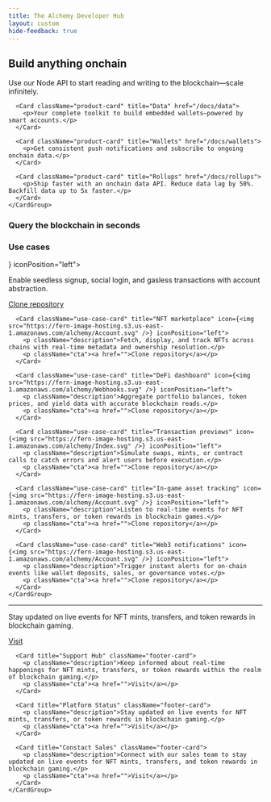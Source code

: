 ```yaml
---
title: The Alchemy Developer Hub
layout: custom
hide-feedback: true
---
```


<style>
  {`
      /* Hide all anchor links on the homepage */
    [data-radix-popper-content-wrapper]:has(span[id^="radix-"]) {
      display: none !important;
    }
  `}
</style>

<div className="content">
  <div className="products">
    <h2 data-state="closed">Build anything onchain</h2>
    <CardGroup cols={2}>
      <Card className="product-card" title="Node" href="/docs/node">
        <p>Use our Node API to start reading and writing to the blockchain—scale infinitely.</p>
      </Card>

      <Card className="product-card" title="Data" href="/docs/data">
        <p>Your complete toolkit to build embedded wallets—powered by smart accounts.</p>
      </Card>

      <Card className="product-card" title="Wallets" href="/docs/wallets">
        <p>Get consistent push notifications and subscribe to ongoing onchain data.</p>
      </Card>

      <Card className="product-card" title="Rollups" href="/docs/rollups">
        <p>Ship faster with an onchain data API. Reduce data lag by 50%. Backfill data up to 5x faster.</p>
      </Card>
    </CardGroup>
  </div>

  <div className="homepage-code-block">
    <h3 className="code-block-title">Query the blockchain in seconds</h3>
    <EndpointRequestSnippet endpoint="GET /v3/{apiKey}/getNFTsForCollection" />
  </div>

  <div className="use-cases">
    <h3>Use cases</h3>
    <CardGroup cols={2}>
      <Card className="use-case-card" title="Crypto wallet onboarding" icon={<img src="https://fern-image-hosting.s3.us-east-1.amazonaws.com/alchemy/Supernode.svg" />} iconPosition="left">
        <p className="description">Enable seedless signup, social login, and gasless transactions with account abstraction.</p>
        <p className="cta"><a href="">Clone repository</a></p>
      </Card>

      <Card className="use-case-card" title="NFT marketplace" icon={<img src="https://fern-image-hosting.s3.us-east-1.amazonaws.com/alchemy/Account.svg" />} iconPosition="left">
        <p className="description">Fetch, display, and track NFTs across chains with real-time metadata and ownership resolution.</p>
        <p className="cta"><a href="">Clone repository</a></p>
      </Card>

      <Card className="use-case-card" title="DeFi dashboard" icon={<img src="https://fern-image-hosting.s3.us-east-1.amazonaws.com/alchemy/Webhooks.svg" />} iconPosition="left">
        <p className="description">Aggregate portfolio balances, token prices, and yield data with accurate blockchain reads.</p>
        <p className="cta"><a href="">Clone repository</a></p>
      </Card>

      <Card className="use-case-card" title="Transaction previews" icon={<img src="https://fern-image-hosting.s3.us-east-1.amazonaws.com/alchemy/Index.svg" />} iconPosition="left">
        <p className="description">Simulate swaps, mints, or contract calls to catch errors and alert users before execution.</p>
        <p className="cta"><a href="">Clone repository</a></p>
      </Card>

      <Card className="use-case-card" title="In-game asset tracking" icon={<img src="https://fern-image-hosting.s3.us-east-1.amazonaws.com/alchemy/Account.svg" />} iconPosition="left">
        <p className="description">Listen to real-time events for NFT mints, transfers, or token rewards in blockchain games.</p>
        <p className="cta"><a href="">Clone repository</a></p>
      </Card>

      <Card className="use-case-card" title="Web3 notifications" icon={<img src="https://fern-image-hosting.s3.us-east-1.amazonaws.com/alchemy/Account.svg" />} iconPosition="left">
        <p className="description">Trigger instant alerts for on-chain events like wallet deposits, sales, or governance votes.</p>
        <p className="cta"><a href="">Clone repository</a></p>
      </Card>
    </CardGroup>
  </div>
  <hr/>
  <div className="footer">
    <CardGroup cols={4}>
      <Card title="Alchemy University" className="footer-card">
        <p className="description">Stay updated on live events for NFT mints, transfers, and token rewards in blockchain gaming.</p>
        <p className="cta"><a href="">Visit</a></p>
      </Card>

      <Card title="Support Hub" className="footer-card">
        <p className="description">Keep informed about real-time happenings for NFT mints, transfers, or token rewards within the realm of blockchain gaming.</p>
        <p className="cta"><a href="">Visit</a></p>
      </Card>

      <Card title="Platform Status" className="footer-card">
        <p className="description">Stay updated on live events for NFT mints, transfers, or token rewards in blockchain gaming.</p>
        <p className="cta"><a href="">Visit</a></p>
      </Card>

      <Card title="Constact Sales" className="footer-card">
        <p className="description">Connect with our sales team to stay updated on live events for NFT mints, transfers, and token rewards in blockchain gaming.</p>
        <p className="cta"><a href="">Visit</a></p>
      </Card>
    </CardGroup>
  </div>
</div>

